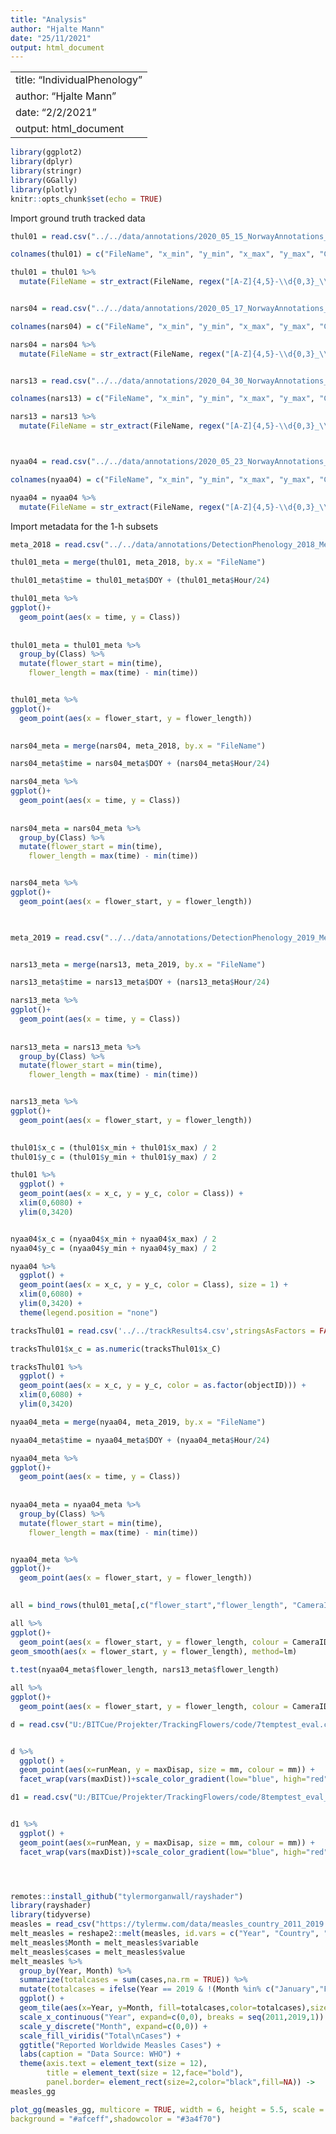 ```yaml
---
title: "Analysis"
author: "Hjalte Mann"
date: "25/11/2021"
output: html_document
---
```

---
title: "IndividualPhenology"
author: "Hjalte Mann"
date: "2/2/2021"
output: html_document
---


```r
library(ggplot2)
library(dplyr)
library(stringr)
library(GGally)
library(plotly)
knitr::opts_chunk$set(echo = TRUE)
```


Import ground truth tracked data

```r
thul01 = read.csv("../../data/annotations/2020_05_15_NorwayAnnotations_THUL-01_IndividualAnnotations_FRCNN.csv", header = F)

colnames(thul01) = c("FileName", "x_min", "y_min", "x_max", "y_max", "Class")

thul01 = thul01 %>%
  mutate(FileName = str_extract(FileName, regex("[A-Z]{4,5}-\\d{0,3}_\\d{6}.JPG")))


nars04 = read.csv("../../data/annotations/2020_05_17_NorwayAnnotations_NARS-04_IndividualAnnotations_FRCNN.csv", header = F)

colnames(nars04) = c("FileName", "x_min", "y_min", "x_max", "y_max", "Class")

nars04 = nars04 %>%
  mutate(FileName = str_extract(FileName, regex("[A-Z]{4,5}-\\d{0,3}_\\d{6}.JPG")))


nars13 = read.csv("../../data/annotations/2020_04_30_NorwayAnnotations_NARS-13_IndividualAnnotations_FRCNN.csv", header = F)

colnames(nars13) = c("FileName", "x_min", "y_min", "x_max", "y_max", "Class")

nars13 = nars13 %>%
  mutate(FileName = str_extract(FileName, regex("[A-Z]{4,5}-\\d{0,3}_\\d{6}.JPG")))



nyaa04 = read.csv("../../data/annotations/2020_05_23_NorwayAnnotations_Nyaa-04_IndividualAnnotations_FRCNN.csv", header = F)

colnames(nyaa04) = c("FileName", "x_min", "y_min", "x_max", "y_max", "Class")

nyaa04 = nyaa04 %>%
  mutate(FileName = str_extract(FileName, regex("[A-Z]{4,5}-\\d{0,3}_\\d{6}.JPG")))

```

Import metadata for the 1-h subsets

```r

meta_2018 = read.csv("../../data/annotations/DetectionPhenology_2018_Meta_Clean_Prepped.csv")

thul01_meta = merge(thul01, meta_2018, by.x = "FileName")

thul01_meta$time = thul01_meta$DOY + (thul01_meta$Hour/24)

thul01_meta %>% 
ggplot()+
  geom_point(aes(x = time, y = Class))
  
  
thul01_meta = thul01_meta %>%
  group_by(Class) %>% 
  mutate(flower_start = min(time),
    flower_length = max(time) - min(time))


thul01_meta %>% 
ggplot()+
  geom_point(aes(x = flower_start, y = flower_length))
  

nars04_meta = merge(nars04, meta_2018, by.x = "FileName")

nars04_meta$time = nars04_meta$DOY + (nars04_meta$Hour/24)

nars04_meta %>% 
ggplot()+
  geom_point(aes(x = time, y = Class))
  
  
nars04_meta = nars04_meta %>%
  group_by(Class) %>% 
  mutate(flower_start = min(time),
    flower_length = max(time) - min(time))


nars04_meta %>% 
ggplot()+
  geom_point(aes(x = flower_start, y = flower_length))
  


meta_2019 = read.csv("../../data/annotations/DetectionPhenology_2019_Meta_Clean_Prepped.csv")


nars13_meta = merge(nars13, meta_2019, by.x = "FileName")

nars13_meta$time = nars13_meta$DOY + (nars13_meta$Hour/24)

nars13_meta %>% 
ggplot()+
  geom_point(aes(x = time, y = Class))
  
  
nars13_meta = nars13_meta %>%
  group_by(Class) %>% 
  mutate(flower_start = min(time),
    flower_length = max(time) - min(time))


nars13_meta %>% 
ggplot()+
  geom_point(aes(x = flower_start, y = flower_length))
  

```


```r
thul01$x_c = (thul01$x_min + thul01$x_max) / 2
thul01$y_c = (thul01$y_min + thul01$y_max) / 2

thul01 %>% 
  ggplot() +
  geom_point(aes(x = x_c, y = y_c, color = Class)) + 
  xlim(0,6080) +
  ylim(0,3420)


nyaa04$x_c = (nyaa04$x_min + nyaa04$x_max) / 2
nyaa04$y_c = (nyaa04$y_min + nyaa04$y_max) / 2

nyaa04 %>% 
  ggplot() +
  geom_point(aes(x = x_c, y = y_c, color = Class), size = 1) + 
  xlim(0,6080) +
  ylim(0,3420) + 
  theme(legend.position = "none")


```


```r
tracksThul01 = read.csv('../../trackResults4.csv',stringsAsFactors = FALSE)

tracksThul01$x_c = as.numeric(tracksThul01$x_C)

tracksThul01 %>% 
  ggplot() +
  geom_point(aes(x = x_c, y = y_c, color = as.factor(objectID))) + 
  xlim(0,6080) +
  ylim(0,3420)
```


```r

nyaa04_meta = merge(nyaa04, meta_2019, by.x = "FileName")

nyaa04_meta$time = nyaa04_meta$DOY + (nyaa04_meta$Hour/24)

nyaa04_meta %>% 
ggplot()+
  geom_point(aes(x = time, y = Class))
  
  
nyaa04_meta = nyaa04_meta %>%
  group_by(Class) %>% 
  mutate(flower_start = min(time),
    flower_length = max(time) - min(time))


nyaa04_meta %>% 
ggplot()+
  geom_point(aes(x = flower_start, y = flower_length))
  

```

```r

all = bind_rows(thul01_meta[,c("flower_start","flower_length", "CameraID")], nars04_meta[,c("flower_start","flower_length", "CameraID")], nars13_meta[,c("flower_start","flower_length", "CameraID")], nyaa04_meta[,c("flower_start","flower_length", "CameraID")])

all %>% 
ggplot()+
  geom_point(aes(x = flower_start, y = flower_length, colour = CameraID)) +
geom_smooth(aes(x = flower_start, y = flower_length), method=lm)
 
t.test(nyaa04_meta$flower_length, nars13_meta$flower_length)

```

```r
all %>% 
ggplot()+
  geom_point(aes(x = flower_start, y = flower_length, colour = CameraID))
```


```r
d = read.csv("U:/BITCue/Projekter/TrackingFlowers/code/7temptest_eval.csv")


d %>% 
  ggplot() +
  geom_point(aes(x=runMean, y = maxDisap, size = mm, colour = mm)) + 
  facet_wrap(vars(maxDist))+scale_color_gradient(low="blue", high="red")
```


```r
d1 = read.csv("U:/BITCue/Projekter/TrackingFlowers/code/8temptest_eval_THUL01.csv")


d1 %>% 
  ggplot() +
  geom_point(aes(x=runMean, y = maxDisap, size = mm, colour = mm)) + 
  facet_wrap(vars(maxDist))+scale_color_gradient(low="blue", high="red")





```







```r
remotes::install_github("tylermorganwall/rayshader")
library(rayshader)
library(tidyverse)
measles = read_csv("https://tylermw.com/data/measles_country_2011_2019.csv")
melt_measles = reshape2::melt(measles, id.vars = c("Year", "Country", "Region", "ISO3"))
melt_measles$Month = melt_measles$variable
melt_measles$cases = melt_measles$value
melt_measles %>% 
  group_by(Year, Month) %>%
  summarize(totalcases = sum(cases,na.rm = TRUE)) %>% 
  mutate(totalcases = ifelse(Year == 2019 & !(Month %in% c("January","February","March")), NA, totalcases)) %>%
  ggplot() + 
  geom_tile(aes(x=Year, y=Month, fill=totalcases,color=totalcases),size=1,color="black") + 
  scale_x_continuous("Year", expand=c(0,0), breaks = seq(2011,2019,1)) +
  scale_y_discrete("Month", expand=c(0,0)) +
  scale_fill_viridis("Total\nCases") +
  ggtitle("Reported Worldwide Measles Cases") +
  labs(caption = "Data Source: WHO") +
  theme(axis.text = element_text(size = 12),
        title = element_text(size = 12,face="bold"),
        panel.border= element_rect(size=2,color="black",fill=NA)) -> 
measles_gg

plot_gg(measles_gg, multicore = TRUE, width = 6, height = 5.5, scale = 300, 
background = "#afceff",shadowcolor = "#3a4f70")
```


